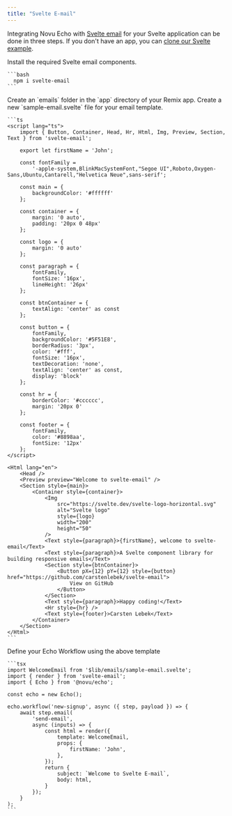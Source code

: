 ```yaml
---
title: "Svelte E-mail"
---
```


Integrating Novu Echo with [Svelte email](https://react.email/) for your Svelte application can be done in three steps. If you don't have an app, you can [clone our Svelte example](https://github.com/novuhq/novu-svelte-email).

<Steps>
  <Step title="Install Svelte email components">
    Install the required Svelte email components.

    ```bash
      npm i svelte-email
    ```
  </Step>
  <Step title="Create email templates folder">
        Create an `emails` folder in the `app` directory of your Remix app.
  </Step>
  <Step title="Write your email">
    Create a new `sample-email.svelte` file for your email template.

    ```ts
    <script lang="ts">
        import { Button, Container, Head, Hr, Html, Img, Preview, Section, Text } from 'svelte-email';

        export let firstName = 'John';

        const fontFamily =
            '-apple-system,BlinkMacSystemFont,"Segoe UI",Roboto,Oxygen-Sans,Ubuntu,Cantarell,"Helvetica Neue",sans-serif';

        const main = {
            backgroundColor: '#ffffff'
        };

        const container = {
            margin: '0 auto',
            padding: '20px 0 48px'
        };

        const logo = {
            margin: '0 auto'
        };

        const paragraph = {
            fontFamily,
            fontSize: '16px',
            lineHeight: '26px'
        };

        const btnContainer = {
            textAlign: 'center' as const
        };

        const button = {
            fontFamily,
            backgroundColor: '#5F51E8',
            borderRadius: '3px',
            color: '#fff',
            fontSize: '16px',
            textDecoration: 'none',
            textAlign: 'center' as const,
            display: 'block'
        };

        const hr = {
            borderColor: '#cccccc',
            margin: '20px 0'
        };

        const footer = {
            fontFamily,
            color: '#8898aa',
            fontSize: '12px'
        };
    </script>

    <Html lang="en">
        <Head />
        <Preview preview="Welcome to svelte-email" />
        <Section style={main}>
            <Container style={container}>
                <Img
                    src="https://svelte.dev/svelte-logo-horizontal.svg"
                    alt="Svelte logo"
                    style={logo}
                    width="200"
                    height="50"
                />
                <Text style={paragraph}>{firstName}, welcome to svelte-email</Text>
                <Text style={paragraph}>A Svelte component library for building responsive emails</Text>
                <Section style={btnContainer}>
                    <Button pX={12} pY={12} style={button} href="https://github.com/carstenlebek/svelte-email">
                        View on GitHub
                    </Button>
                </Section>
                <Text style={paragraph}>Happy coding!</Text>
                <Hr style={hr} />
                <Text style={footer}>Carsten Lebek</Text>
            </Container>
        </Section>
    </Html>
    ```
  </Step>
  <Step title="Write your workflow">
    Define your Echo Workflow using the above template

    ```tsx
    import WelcomeEmail from '$lib/emails/sample-email.svelte';
    import { render } from 'svelte-email';
    import { Echo } from '@novu/echo';

    const echo = new Echo();

    echo.workflow('new-signup', async ({ step, payload }) => {
        await step.email(
            'send-email',
            async (inputs) => {
                const html = render({
                    template: WelcomeEmail,
                    props: {
                        firstName: 'John',
                    },
                });
                return {
                    subject: `Welcome to Svelte E-mail`,
                    body: html,
                }
            });
        }
    );
    ```
  </Step>
</Steps>
